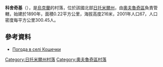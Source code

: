 {{coord|51|19|30|N|28|22|25|E|scale:30000|display=title}}

'''科舍奇基'''（{{lang-uk|Кошечки}}），是[[烏克蘭|烏克蘭]]的村落，位於該國北部[[日托米爾州|日托米爾州]]，由[[奧夫魯奇區|奧夫魯奇區]]負責管轄，始建於1890年，面積0.22平方公里，海拔高度216米，2001年人口67，人口密度每平方公里300.45人。

==參考資料== 
* [http://weather.in.ua/ua/zhitomirskaja/11886 Погода в селі Кошечки]
{{Zhytomyr-geo-stub}}
{{DEFAULTSORT:Кошечки}}
[[Category:日托米爾州村落|Category:日托米爾州村落]]
[[Category:奧夫魯奇區村落|Category:奧夫魯奇區村落]]